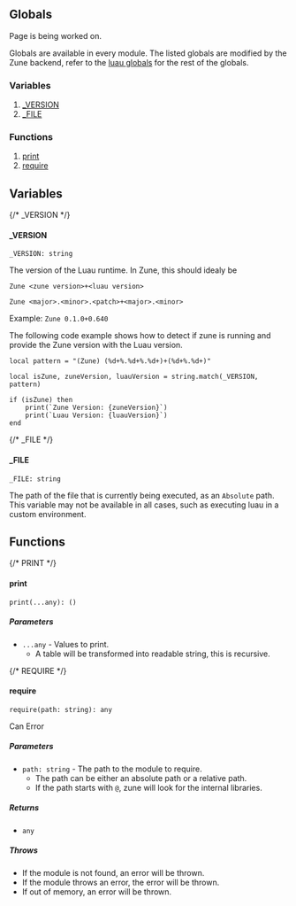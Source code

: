 ## Globals


<Callout type="info" emoji="ℹ️">Page is being worked on.</Callout>

Globals are available in every module. The listed globals are modified by the Zune backend, refer to the [luau globals](https://luau.org/library#global-functions)
for the rest of the globals.

### Variables
1. [_VERSION](#_version)
2. [_FILE](#_file)

### Functions
1. [print](#print)
2. [require](#require)

## Variables
{/* _VERSION */}
#### _VERSION
```luau
_VERSION: string
```
The version of the Luau runtime.
In Zune, this should idealy be

`Zune <zune version>+<luau version>`

`Zune <major>.<minor>.<patch>+<major>.<minor>`

Example: `Zune 0.1.0+0.640`

The following code example shows how to detect if zune is running and provide the Zune version with the Luau version.
```luau filename="detect_zune.lua" showLineNumbers
local pattern = "(Zune) (%d+%.%d+%.%d+)+(%d+%.%d+)"

local isZune, zuneVersion, luauVersion = string.match(_VERSION, pattern)

if (isZune) then
    print(`Zune Version: {zuneVersion}`)
    print(`Luau Version: {luauVersion}`)
end
```

{/* _FILE */}
#### _FILE
```luau
_FILE: string
```
The path of the file that is currently being executed, as an `Absolute` path.
This variable may not be available in all cases, such as executing luau in a custom environment.

## Functions
{/* PRINT */}
#### print
```luau
print(...any): ()
```
##### Parameters
- `...any` - Values to print.
  - A table will be transformed into readable string, this is recursive.

{/* REQUIRE */}
#### require
```luau
require(path: string): any
```
<Callout type="warning" emoji="️⚠️">Can Error</Callout>
##### Parameters
- `path: string` - The path to the module to require.
  - The path can be either an absolute path or a relative path.
  - If the path starts with `@`, zune will look for the internal libraries.
##### Returns
- `any`
##### Throws
- If the module is not found, an error will be thrown.
- If the module throws an error, the error will be thrown.
- If out of memory, an error will be thrown.
